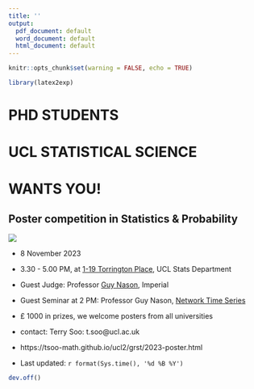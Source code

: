 ```yaml
---
title: ''
output:
  pdf_document: default
  word_document: default
  html_document: default
---
```


\pagenumbering{gobble}


```r
knitr::opts_chunk$set(warning = FALSE, echo = TRUE)
```

```r
library(latex2exp)
```


# PHD STUDENTS

# UCL STATISTICAL SCIENCE 

# WANTS YOU!

## Poster competition in Statistics & Probability 

![](.\qr-code2.png)


* 8 November 2023

*   3.30 - 5.00 PM, at [1-19 Torrington Place](https://www.ucl.ac.uk/maps/1-19-torrington-place),  UCL Stats Department

*   Guest Judge:  Professor [Guy Nason](https://www.imperial.ac.uk/people/g.nason), Imperial 

*  Guest Seminar at 2 PM: Professor Guy Nason, [Network Time Series](https://tsoo-math.github.io/ucl2/grst/nason/nason.html) 
    
*  £ 1000 in prizes, we welcome posters from all universities 

* contact: Terry Soo: t.soo@ucl.ac.uk

* https://tsoo-math.github.io/ucl2/grst/2023-poster.html

*  Last updated: `r format(Sys.time(), '%d %B %Y')`




```r
dev.off()
```




